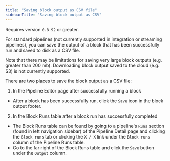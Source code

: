 ```yaml
---
title: "Saving block output as CSV file"
sidebarTitle: "Saving block output as CSV"
---
```


<Note>Requires version `0.8.92` or greater.</Note>

For standard pipelines (not currently supported in integration or streaming
pipelines), you can save the output of a block that has been successfully
run and saved to disk as a CSV file.

Note that there may be limitations for saving very
large block outputs (e.g. greater than 200 mb). Downloading block output
saved to the cloud (e.g. S3) is not currently supported.

There are two places to save the block output as a CSV file:

1. In the Pipeline Editor page after successfully running a block

- After a block has been successfully run, click the `Save` icon
  in the block output footer.

2. In the Block Runs table after a block run has successfully completed

- The Block Runs table can be found by going to a pipeline's `Runs`
  section (found in left navigation sidebar) of the Pipeline Detail page
  and clicking the `Block runs` tab or clicking the `X / X`
  link under the `Block runs` column of the Pipeline Runs table.
- Go to the far right of the Block Runs table and click the `Save` button
  under the `Output` column.
